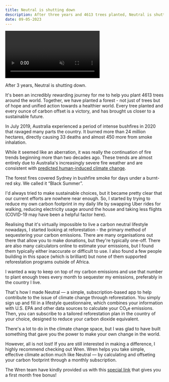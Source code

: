 ```yaml
---
title: Neutral is shutting down
description: After three years and 4613 trees planted, Neutral is shutting down.
date: 09-05-2023
---
```


<Video
  url="https://www.youtube.com/watch?v=4xx5ge689fA"
  className="aspect-[552/414] pointer-events-none select-none ring-1 ring-zinc-200"
  playing
  muted
  autoplay
  playsinline
  loop
/>

After 3 years, Neutral is shutting down.

It's been an incredibly rewarding journey for me to help you plant 4613 trees around the world. Together, we have planted a forest - not just of trees but of hope and unified action towards a healthier world. Every tree planted and every ounce of carbon offset is a victory, and has brought us closer to a sustainable future.

In July 2019, Australia experienced a period of intense bushfires in 2020 that ravaged many parts the country. It burned more than 24 million hectares, directly causing 33 deaths and almost 450 more from smoke inhalation.

While it seemed like an aberration, it was really the continuation of fire trends beginning more than two decades ago. These trends are almost entirely due to Australia's increasingly severe fire weather and are consistent with [predicted human-induced climate change](https://blog.csiro.au/bushfires-linked-climate-change/#:~:text=While%20many%20factors%20contribute%20to,conditions%20for%20fires%20in%20Australia.).

The forest fires covered Sydney in bushfire smoke for days under a burnt-red sky. We called it “Black Summer”.

I'd always tried to make sustainable choices, but it became pretty clear that our current efforts are nowhere near enough. So, I started by trying to reduce my own carbon footprint in my daily life by swapping Uber rides for walking, reducing electricity usage around the house and taking less flights (COVID-19 may have been a helpful factor here).

Realising that it's virtually impossible to live a carbon neutral lifestyle nowadays, I started looking at reforestation - the primary method of sequestering your carbon emissions. There are many organisations out there that allow you to make donations, but they're typically one-off. There are also many calculators online to estimate your emissions, but I found them typically either inaccurate or difficult to use. I also found a few people building in this space (which is brilliant) but none of them supported reforestation programs outside of Africa.

I wanted a way to keep on top of my carbon emissions and use that number to plant enough trees every month to sequester my emissions, preferably in the country I live.

That's how I made Neutral — a simple, subscription-based app to help contribute to the issue of climate change through reforestation. You simply sign up and fill in a lifestyle questionnaire, which combines your information with U.S. EPA and other data sources to calculate your CO₂e emissions. Then, you can subscribe to a tailored reforestation plan in the country of your choice, designed to reduce your carbon dioxide equivalent.

There's a lot to do in the climate change space, but I was glad to have built something that gave you the power to make your own change in the world.

However, all is not lost! If you are still interested in making a difference, I highly recommend checking out Wren. Wren helps you take simple, effective climate action much like Neutral — by calculating and offseting your carbon footprint through a monthly subscription.

The Wren team have kindly provided us with this [special link](https://www.wren.co/start/neutral) that gives you a first month free bonus!
